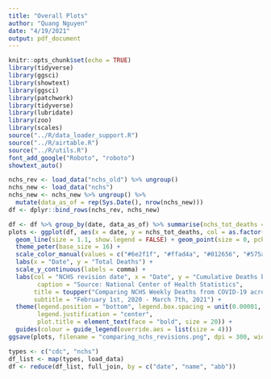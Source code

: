 ```yaml
---
title: "Overall Plots"
author: "Quang Nguyen"
date: "4/19/2021"
output: pdf_document
---
```


```r
knitr::opts_chunk$set(echo = TRUE)
library(tidyverse)
library(ggsci)
library(showtext)
library(ggsci)
library(patchwork)
library(tidyverse)
library(lubridate)
library(zoo)
library(scales)
source("../R/data_loader_support.R")
source("../R/airtable.R")
source("../R/utils.R")
font_add_google("Roboto", "roboto")
showtext_auto()
```

```r
nchs_rev <- load_data("nchs_old") %>% ungroup()
nchs_new <- load_data("nchs") 
nchs_new <- nchs_new %>% ungroup() %>% 
  mutate(data_as_of = rep(Sys.Date(), nrow(nchs_new)))
df <- dplyr::bind_rows(nchs_rev, nchs_new) 

df <- df %>% group_by(date, data_as_of) %>% summarise(nchs_tot_deaths = sum(nchs_tot_deaths, na.rm = TRUE))
plots <- ggplot(df, aes(x = date, y = nchs_tot_deaths, col = as.factor(data_as_of))) + 
  geom_line(size = 1.1, show.legend = FALSE) + geom_point(size = 0, pch = 15) +
  theme_peter(base_size = 16) + 
  scale_color_manual(values = c("#6e2f1f", "#ffad4a", "#012656", "#575aad")) + 
  labs(x = "Date", y = "Total Deaths") + 
  scale_y_continuous(labels = comma) + 
  labs(col = "NCHS revision date", x = "Date", y = "Cumulative Deaths by Week",
        caption = "Source: National Center of Health Statistics", 
       title = toupper("Comparing NCHS Weekly Deaths from COVID-19 across different revisions"),
       subtitle = "February 1st, 2020 - March 7th, 2021") +
  theme(legend.position = "bottom", legend.box.spacing = unit(0.00001, "cm"),
        legend.justification = "center",
        plot.title = element_text(face = "bold", size = 20)) +
  guides(colour = guide_legend(override.aes = list(size = 4)))
ggsave(plots, filename = "comparing_nchs_revisions.png", dpi = 300, width = 5, height = 4)

```


```r

types <- c("cdc", "nchs")
df_list <- map(types, load_data)
df <- reduce(df_list, full_join, by = c("date", "name", "abb"))



```

